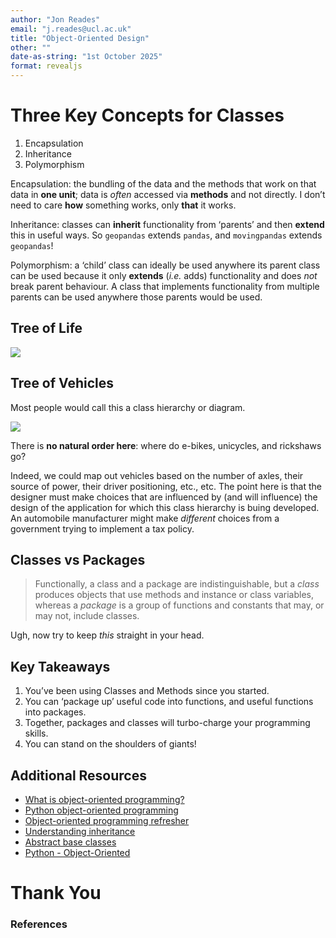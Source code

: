 ```yaml
---
author: "Jon Reades"
email: "j.reades@ucl.ac.uk"
title: "Object-Oriented Design"
other: ""
date-as-string: "1st October 2025"
format: revealjs
---
```


# Three Key Concepts for Classes

1. Encapsulation
2. Inheritance
3. Polymorphism

::: {.notes}
Encapsulation: the bundling of the data and the methods that work on that data in **one unit**; data is *often* accessed via **methods** and not directly. I don't need to care **how** something works, only **that** it works.

Inheritance: classes can **inherit** functionality from 'parents' and then **extend** this in useful ways. So `geopandas` extends `pandas`, and `movingpandas` extends `geopandas`!

Polymorphism: a 'child' class can ideally be used anywhere its parent class can be used because it only **extends** (*i.e.* adds) functionality and does *not* break parent behaviour. A class that implements functionality from multiple parents can be used anywhere those parents would be used.
:::

## Tree of Life

![](../img/Life.png)


## Tree of Vehicles

Most people would call this a class hierarchy or diagram.

![](../img/Vehicles.png)

There is **no natural order here**: where do e-bikes, unicycles, and rickshaws go?

::: {.notes}

Indeed, we could map out vehicles based on the number of axles, their source of power, their driver positioning, etc., etc. The point here is that the designer must make choices that are influenced by (and will influence) the design of the application for which this class hierarchy is buing developed. An automobile manufacturer might make *different* choices from a government trying to implement a tax policy.

:::


## Classes vs Packages

> Functionally, a class and a package are indistinguishable, but a _class_ produces objects that use methods and instance or class variables, whereas a _package_ is a group of functions and constants that may, or may not, include classes.

Ugh, now try to keep _this_ straight in your head.


## Key Takeaways

1. You’ve been using Classes and Methods since you started. 
2. You can ‘package up’ useful code into functions, and useful functions into packages.
3. Together, packages and classes will turbo-charge your programming skills.
4. You can stand on the shoulders of giants!


## Additional Resources {.smaller}

- [What is object-oriented programming?](https://www.linkedin.com/learning/python-quick-start/what-is-object-oriented-programming)
- [Python object-oriented programming](https://www.linkedin.com/learning/python-object-oriented-programming/python-object-oriented-programming)
- [Object-oriented programming refresher](https://www.linkedin.com/learning/python-object-oriented-programming/object-oriented-programming-refresher)
- [Understanding inheritance](https://www.linkedin.com/learning/python-object-oriented-programming/understanding-inheritance)
- [Abstract base classes](https://www.linkedin.com/learning/python-object-oriented-programming/abstract-base-classes)
- [Python - Object-Oriented](https://www.tutorialspoint.com/python/python_classes_objects.htm)

# Thank You {background-image="/img/web/title-slide.png" background-color="#f7eff5" background-opacity="0.2"}

<h3>References</h3>